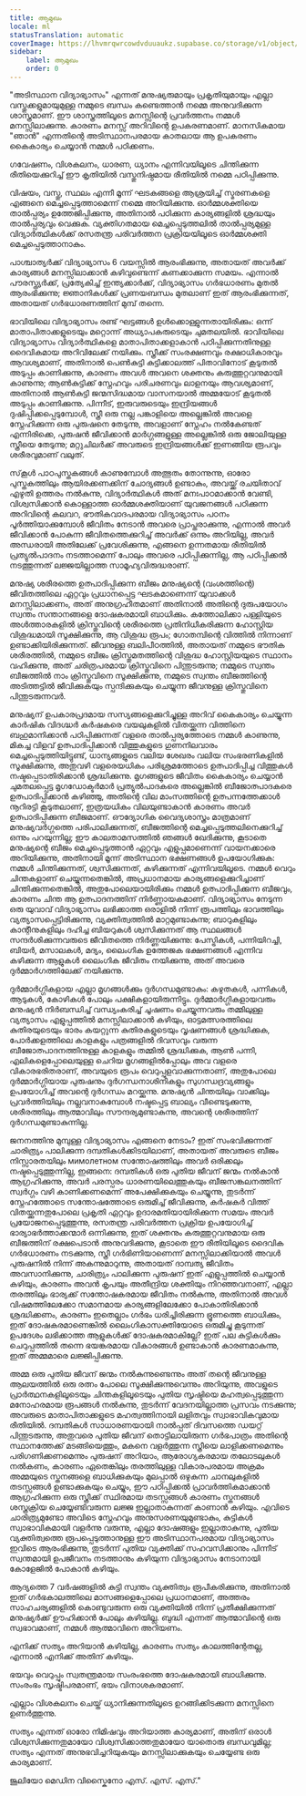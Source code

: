 ```yaml
---
title: ആമുഖം
locale: ml
statusTranslation: automatic
coverImage: https://lhvmrqwrcowdvduuaukz.supabase.co/storage/v1/object/public/strapi-uploads/small_cover-educacion-fundamental.webp-2d51a7828a2b1309555be27f7e2a61a0.webp
sidebar:
    label: ആമുഖം
    order: 0
---
```

"അടിസ്ഥാന വിദ്യാഭ്യാസം" എന്നത് മനുഷ്യരുമായും പ്രകൃതിയുമായും എല്ലാ വസ്തുക്കളുമായുമുള്ള നമ്മുടെ ബന്ധം കണ്ടെത്താൻ നമ്മെ അനുവദിക്കുന്ന ശാസ്ത്രമാണ്. ഈ ശാസ്ത്രത്തിലൂടെ മനസ്സിന്റെ പ്രവർത്തനം നമ്മൾ മനസ്സിലാക്കുന്നു. കാരണം മനസ്സ് അറിവിന്റെ ഉപകരണമാണ്. മാനസികമായ "ഞാൻ" എന്നതിന്റെ അടിസ്ഥാനപരമായ കാതലായ ആ ഉപകരണം കൈകാര്യം ചെയ്യാൻ നമ്മൾ പഠിക്കണം.

ഗവേഷണം, വിശകലനം, ധാരണ, ധ്യാനം എന്നിവയിലൂടെ ചിന്തിക്കുന്ന രീതിയെക്കുറിച്ച് ഈ കൃതിയിൽ വസ്തുനിഷ്ഠമായ രീതിയിൽ നമ്മെ പഠിപ്പിക്കുന്നു.

വിഷയം, വസ്തു, സ്ഥലം എന്നീ മൂന്ന് ഘടകങ്ങളെ ആശ്രയിച്ച് സ്മരണകളെ എങ്ങനെ മെച്ചപ്പെടുത്താമെന്ന് നമ്മെ അറിയിക്കുന്നു. ഓർമ്മശക്തിയെ താൽപ്പര്യം ഉത്തേജിപ്പിക്കുന്നു, അതിനാൽ പഠിക്കുന്ന കാര്യങ്ങളിൽ ശ്രദ്ധയും താൽപ്പര്യവും വെക്കുക. വ്യക്തിഗതമായ മെച്ചപ്പെടുത്തലിൽ താൽപ്പര്യമുള്ള വിദ്യാർത്ഥികൾക്ക് രസതന്ത്ര പരിവർത്തന പ്രക്രിയയിലൂടെ ഓർമ്മശക്തി മെച്ചപ്പെടുത്താനാകും.

പാശ്ചാത്യർക്ക് വിദ്യാഭ്യാസം 6 വയസ്സിൽ ആരംഭിക്കുന്നു, അതായത് അവർക്ക് കാര്യങ്ങൾ മനസ്സിലാക്കാൻ കഴിവുണ്ടെന്ന് കണക്കാക്കുന്ന സമയം. എന്നാൽ പൗരസ്ത്യർക്ക്, പ്രത്യേകിച്ച് ഇന്ത്യക്കാർക്ക്, വിദ്യാഭ്യാസം ഗർഭധാരണം മുതൽ ആരംഭിക്കുന്നു; ജ്ഞാനികൾക്ക് പ്രണയബന്ധം മുതലാണ് ഇത് ആരംഭിക്കുന്നത്, അതായത് ഗർഭധാരണത്തിന് മുമ്പ് തന്നെ.

ഭാവിയിലെ വിദ്യാഭ്യാസം രണ്ട് ഘട്ടങ്ങൾ ഉൾക്കൊള്ളുന്നതായിരിക്കും: ഒന്ന് മാതാപിതാക്കളുടെയും മറ്റൊന്ന് അധ്യാപകരുടെയും ചുമതലയിൽ. ഭാവിയിലെ വിദ്യാഭ്യാസം വിദ്യാർത്ഥികളെ മാതാപിതാക്കളാകാൻ പഠിപ്പിക്കുന്നതിനുള്ള ദൈവികമായ അറിവിലേക്ക് നയിക്കും. സ്ത്രീക്ക് സംരക്ഷണവും രക്ഷാധികാരവും ആവശ്യമാണ്, അതിനാൽ പെൺകുട്ടി കുട്ടിക്കാലത്ത് പിതാവിനോട് കൂടുതൽ അടുപ്പം കാണിക്കുന്നു, കാരണം അവൾ അവനെ ശക്തനും കരുത്തുറ്റവനുമായി കാണുന്നു; ആൺകുട്ടിക്ക് സ്നേഹവും പരിചരണവും ലാളനയും ആവശ്യമാണ്, അതിനാൽ ആൺകുട്ടി ജന്മസിദ്ധമായ വാസനയാൽ അമ്മയോട് കൂടുതൽ അടുപ്പം കാണിക്കുന്നു. പിന്നീട്, ഇരുവരുടെയും ഇന്ദ്രിയങ്ങൾ ദുഷിപ്പിക്കപ്പെടുമ്പോൾ, സ്ത്രീ ഒരു നല്ല പങ്കാളിയെ അല്ലെങ്കിൽ അവളെ സ്നേഹിക്കുന്ന ഒരു പുരുഷനെ തേടുന്നു, അവളാണ് സ്നേഹം നൽകേണ്ടത് എന്നിരിക്കെ, പുരുഷൻ ജീവിക്കാൻ മാർഗ്ഗങ്ങളുള്ള അല്ലെങ്കിൽ ഒരു ജോലിയുള്ള സ്ത്രീയെ തേടുന്നു; മറ്റുചിലർക്ക് അവരുടെ ഇന്ദ്രിയങ്ങൾക്ക് ഇണങ്ങിയ രൂപവും ശരീരവുമാണ് വലുത്.

സ്‌കൂൾ പാഠപുസ്തകങ്ങൾ കാണുമ്പോൾ അത്ഭുതം തോന്നുന്നു, ഓരോ പുസ്തകത്തിലും ആയിരക്കണക്കിന് ചോദ്യങ്ങൾ ഉണ്ടാകും, അവയ്ക്ക് രചയിതാവ് എഴുതി ഉത്തരം നൽകുന്നു, വിദ്യാർത്ഥികൾ അത് മനഃപാഠമാക്കാൻ വേണ്ടി, വിശ്വസിക്കാൻ കൊള്ളാത്ത ഓർമ്മശക്തിയാണ് യുവജനങ്ങൾ പഠിക്കുന്ന അറിവിന്റെ കലവറ, ഭൗതികവാദപരമായ വിദ്യാഭ്യാസം പഠനം പൂർത്തിയാക്കുമ്പോൾ ജീവിതം നേടാൻ അവരെ പ്രാപ്തരാക്കുന്നു, എന്നാൽ അവർ ജീവിക്കാൻ പോകുന്ന ജീവിതത്തെക്കുറിച്ച് അവർക്ക് ഒന്നും അറിയില്ല, അവർ അന്ധരായി അതിലേക്ക് പ്രവേശിക്കുന്നു, എങ്ങനെ ഉന്നതമായ രീതിയിൽ പ്രത്യുൽപാദനം നടത്താമെന്ന് പോലും അവരെ പഠിപ്പിക്കുന്നില്ല, ആ പഠിപ്പിക്കൽ നടത്തുന്നത് ലജ്ജയില്ലാത്ത സാമൂഹ്യവിരുദ്ധരാണ്.

മനുഷ്യ ശരീരത്തെ ഉത്പാദിപ്പിക്കുന്ന ബീജം മനുഷ്യന്റെ (വംശത്തിന്റെ) ജീവിതത്തിലെ ഏറ്റവും പ്രധാനപ്പെട്ട ഘടകമാണെന്ന് യുവാക്കൾ മനസ്സിലാക്കണം, അത് അനുഗ്രഹീതമാണ് അതിനാൽ അതിന്റെ ദുരുപയോഗം സ്വന്തം സന്താനങ്ങളെ ദോഷകരമായി ബാധിക്കും. കത്തോലിക്കാ പള്ളിയുടെ അൾത്താരകളിൽ ക്രിസ്തുവിന്റെ ശരീരത്തെ പ്രതിനിധീകരിക്കുന്ന ഹോസ്റ്റിയ വിശുദ്ധമായി സൂക്ഷിക്കുന്നു, ആ വിശുദ്ധ രൂപം; ഗോതമ്പിന്റെ വിത്തിൽ നിന്നാണ് ഉണ്ടാക്കിയിരിക്കുന്നത്. ജീവനുള്ള ബലിപീഠത്തിൽ, അതായത് നമ്മുടെ ഭൗതിക ശരീരത്തിൽ, നമ്മുടെ ബീജം ക്രിസ്തുമതത്തിന്റെ വിശുദ്ധ ഹോസ്റ്റിയയുടെ സ്ഥാനം വഹിക്കുന്നു, അത് ചരിത്രപരമായ ക്രിസ്തുവിനെ പിന്തുടരുന്നു; നമ്മുടെ സ്വന്തം ബീജത്തിൽ നാം ക്രിസ്തുവിനെ സൂക്ഷിക്കുന്നു, നമ്മുടെ സ്വന്തം ബീജത്തിന്റെ അടിത്തട്ടിൽ ജീവിക്കുകയും സ്പന്ദിക്കുകയും ചെയ്യുന്ന ജീവനുള്ള ക്രിസ്തുവിനെ പിന്തുടരുന്നവർ.

മനുഷ്യന് ഉപകാരപ്രദമായ സസ്യങ്ങളെക്കുറിച്ചുള്ള അറിവ് കൈകാര്യം ചെയ്യുന്ന കാർഷിക വിദഗ്ദ്ധർ കർഷകരെ വയലുകളിൽ വിതയ്ക്കുന്ന വിത്തിനെ ബഹുമാനിക്കാൻ പഠിപ്പിക്കുന്നത് വളരെ താൽപ്പര്യത്തോടെ നമ്മൾ കാണുന്നു, മികച്ച വിളവ് ഉത്പാദിപ്പിക്കാൻ വിത്തുകളുടെ ഗുണനിലവാരം മെച്ചപ്പെടുത്തിയിട്ടുണ്ട്, ധാന്യങ്ങളുടെ വലിയ ശേഖരം വലിയ സംഭരണികളിൽ സൂക്ഷിക്കുന്നു, അതുവഴി വളരെയധികം പരിശ്രമത്തോടെ ഉത്പാദിപ്പിച്ച വിത്തുകൾ നഷ്ടപ്പെടാതിരിക്കാൻ ശ്രദ്ധിക്കുന്നു. മൃഗങ്ങളുടെ ജീവിതം കൈകാര്യം ചെയ്യാൻ ചുമതലപ്പെട്ട മൃഗഡോക്ടർമാർ പ്രത്യുൽപാദകരെ അല്ലെങ്കിൽ ബീജോത്പാദകരെ ഉത്പാദിപ്പിക്കാൻ കഴിഞ്ഞു, അതിന്റെ വില മാംസത്തിന്റെ ഉത്പന്നത്തേക്കാൾ നൂറിരട്ടി കൂടുതലാണ്, ഇത്രയധികം വിലയുണ്ടാകാൻ കാരണം അവർ ഉത്പാദിപ്പിക്കുന്ന ബീജമാണ്. ഔദ്യോഗിക വൈദ്യശാസ്ത്രം മാത്രമാണ് മനുഷ്യവർഗ്ഗത്തെ പരിപാലിക്കുന്നത്, ബീജത്തിന്റെ മെച്ചപ്പെടുത്തലിനെക്കുറിച്ച് ഒന്നും പറയുന്നില്ല; ഈ കാലതാമസത്തിൽ ഞങ്ങൾ ഖേദിക്കുന്നു, കൂടാതെ മനുഷ്യന്റെ ബീജം മെച്ചപ്പെടുത്താൻ ഏറ്റവും എളുപ്പമാണെന്ന് വായനക്കാരെ അറിയിക്കുന്നു, അതിനായി മൂന്ന് അടിസ്ഥാന ഭക്ഷണങ്ങൾ ഉപയോഗിക്കുക: നമ്മൾ ചിന്തിക്കുന്നത്, ശ്വസിക്കുന്നത്, കഴിക്കുന്നത് എന്നിവയിലൂടെ. നമ്മൾ വെറും ചിന്തകളാണ് ചെയ്യുന്നതെങ്കിൽ, അപ്രധാനമായ കാര്യങ്ങളെക്കുറിച്ചാണ് ചിന്തിക്കുന്നതെങ്കിൽ, അതുപോലെയായിരിക്കും നമ്മൾ ഉത്പാദിപ്പിക്കുന്ന ബീജവും, കാരണം ചിന്ത ആ ഉത്പാദനത്തിന് നിർണ്ണായകമാണ്. വിദ്യാഭ്യാസം നേടുന്ന ഒരു യുവാവ് വിദ്യാഭ്യാസം ലഭിക്കാത്ത ഒരാളിൽ നിന്ന് രൂപത്തിലും ഭാവത്തിലും വ്യത്യാസപ്പെട്ടിരിക്കുന്നു, വ്യക്തിത്വത്തിൽ മാറ്റമുണ്ടാകുന്നു; ബാറുകളിലും കാന്റീനുകളിലും ദഹിച്ച ബിയറുകൾ ശ്വസിക്കുന്നത് ആ സ്ഥലങ്ങൾ സന്ദർശിക്കുന്നവരുടെ ജീവിതത്തെ നിർണ്ണയിക്കുന്നു: പേസ്ട്രികൾ, പന്നിയിറച്ചി, ബിയർ, മസാലകൾ, മദ്യം, ലൈംഗിക ഉത്തേജക ഭക്ഷണങ്ങൾ എന്നിവ കഴിക്കുന്ന ആളുകൾ ലൈംഗിക ജീവിതം നയിക്കുന്നു, അത് അവരെ ദുർമ്മാർഗത്തിലേക്ക് നയിക്കുന്നു.

ദുർമ്മാർഗ്ഗികളായ എല്ലാ മൃഗങ്ങൾക്കും ദുർഗന്ധമുണ്ടാകും: കഴുതകൾ, പന്നികൾ, ആടുകൾ, കോഴികൾ പോലും പക്ഷികളായിരുന്നിട്ടും. ദുർമ്മാർഗ്ഗികളായവരും മനുഷ്യൻ നിർബന്ധിച്ച് വന്ധ്യംകരിച്ച് ചൂഷണം ചെയ്യുന്നവരും തമ്മിലുള്ള വ്യത്യാസം എളുപ്പത്തിൽ മനസ്സിലാക്കാൻ കഴിയും, ഓട്ടമത്സരത്തിലെ കുതിരയുടെയും ഭാരം കയറ്റുന്ന കുതിരകളുടെയും വൃഷണങ്ങൾ ശ്രദ്ധിക്കുക, പോർക്കളത്തിലെ കാളകളും പത്രങ്ങളിൽ ദിവസവും വരുന്ന ബീജോത്പാദനത്തിനുള്ള കാളകളും തമ്മിൽ ശ്രദ്ധിക്കുക, ആൺ പന്നി, എലികളെപ്പോലെയുള്ള ചെറിയ മൃഗങ്ങളിൽപ്പോലും അവ വളരെ വികാരഭരിതരാണ്, അവയുടെ രൂപം വെറുപ്പുളവാക്കുന്നതാണ്, അതുപോലെ ദുർമ്മാർഗ്ഗിയായ പുരുഷനും ദുർഗന്ധനാശിനികളും സുഗന്ധദ്രവ്യങ്ങളും ഉപയോഗിച്ച് അവന്റെ ദുർഗന്ധം മറയ്ക്കുന്നു. മനുഷ്യൻ ചിന്തയിലും വാക്കിലും പ്രവർത്തിയിലും നല്ലവനാകുമ്പോൾ നഷ്ടപ്പെട്ട ബാല്യം വീണ്ടെടുക്കുന്നു, ശരീരത്തിലും ആത്മാവിലും സൗന്ദര്യമുണ്ടാകുന്നു, അവന്റെ ശരീരത്തിന് ദുർഗന്ധമുണ്ടാകുന്നില്ല.

ജനനത്തിനു മുമ്പുള്ള വിദ്യാഭ്യാസം എങ്ങനെ നേടാം? ഇത് സംഭവിക്കുന്നത് ചാരിത്ര്യം പാലിക്കുന്ന ദമ്പതികൾക്കിടയിലാണ്, അതായത് അവരുടെ ബീജം നിസ്സാരതയിലും мимолетном സന്തോഷത്തിലും അവർ ഒരിക്കലും നഷ്ടപ്പെടുത്തുന്നില്ല, ഇങ്ങനെ: ദമ്പതികൾ ഒരു പുതിയ ജീവന് ജന്മം നൽകാൻ ആഗ്രഹിക്കുന്നു, അവർ പരസ്പരം ധാരണയിലെത്തുകയും ബീജസങ്കലനത്തിന് സ്വർഗ്ഗം വഴി കാണിക്കണമെന്ന് അപേക്ഷിക്കുകയും ചെയ്യുന്നു, തുടർന്ന് സ്നേഹത്തോടെ സന്തോഷത്തോടെ ഒരുമിച്ച് ജീവിക്കുന്നു, കർഷകർ വിത്ത് വിതയ്ക്കുന്നതുപോലെ പ്രകൃതി ഏറ്റവും ഉദാരമതിയായിരിക്കുന്ന സമയം അവർ പ്രയോജനപ്പെടുത്തുന്നു, രസതന്ത്ര പരിവർത്തന പ്രക്രിയ ഉപയോഗിച്ച് ഭാര്യാഭർത്താക്കന്മാർ ഒന്നിക്കുന്നു, ഇത് ശക്തനും കരുത്തുറ്റവനുമായ ഒരു ബീജത്തിന് രക്ഷപെടാൻ അനുവദിക്കുന്നു, കൂടാതെ ഈ രീതിയിലൂടെ ദൈവിക ഗർഭധാരണം നടക്കുന്നു, സ്ത്രീ ഗർഭിണിയാണെന്ന് മനസ്സിലാക്കിയാൽ അവൾ പുരുഷനിൽ നിന്ന് അകന്നുമാറുന്നു, അതായത് ദാമ്പത്യ ജീവിതം അവസാനിക്കുന്നു, ചാരിത്ര്യം പാലിക്കുന്ന പുരുഷന് ഇത് എളുപ്പത്തിൽ ചെയ്യാൻ കഴിയും, കാരണം അവൻ കൃപയും അതീന്ദ്രിയ ശക്തിയും നിറഞ്ഞവനാണ്, എല്ലാ തരത്തിലും ഭാര്യക്ക് സന്തോഷകരമായ ജീവിതം നൽകുന്നു, അതിനാൽ അവൾ വിഷമത്തിലേക്കോ സമാനമായ കാര്യങ്ങളിലേക്കോ പോകാതിരിക്കാൻ ശ്രദ്ധിക്കണം, കാരണം ഇതെല്ലാം ഗർഭം ധരിച്ചിരിക്കുന്ന ഭ്രൂണത്തെ ബാധിക്കും, ഇത് ദോഷകരമാണെങ്കിൽ ലൈംഗികാസക്തിയോടെ ഒരുമിച്ചു കൂടുന്നത് ഉപദേശം ലഭിക്കാത്ത ആളുകൾക്ക് ദോഷകരമാകില്ലേ? ഇത് പല കുട്ടികൾക്കും ചെറുപ്പത്തിൽ തന്നെ ഭയങ്കരമായ വികാരങ്ങൾ ഉണ്ടാകാൻ കാരണമാകുന്നു, ഇത് അമ്മമാരെ ലജ്ജിപ്പിക്കുന്നു.

അമ്മ ഒരു പുതിയ ജീവന് ജന്മം നൽകുന്നുണ്ടെന്നും അത് തന്റെ ജീവനുള്ള ആലയത്തിൽ ഒരു രത്നം പോലെ സൂക്ഷിക്കുന്നുവെന്നും അറിയുന്നു, അവളുടെ പ്രാർത്ഥനകളിലൂടെയും ചിന്തകളിലൂടെയും പുതിയ സൃഷ്ടിയെ മഹത്വപ്പെടുത്തുന്ന മനോഹരമായ രൂപങ്ങൾ നൽകുന്നു, തുടർന്ന് വേദനയില്ലാത്ത പ്രസവം നടക്കുന്നു; അവരുടെ മാതാപിതാക്കളുടെ മഹത്വത്തിനായി ലളിതവും സ്വാഭാവികവുമായ രീതിയിൽ. ദമ്പതികൾ സാധാരണയായി നാൽപ്പത് ദിവസത്തെ ഡയറ്റ് പിന്തുടരുന്നു, അതുവരെ പുതിയ ജീവന് തൊട്ടിലായിരുന്ന ഗർഭപാത്രം അതിന്റെ സ്ഥാനത്തേക്ക് മടങ്ങിയെത്തും, മകനെ വളർത്തുന്ന സ്ത്രീയെ ലാളിക്കണമെന്നും പരിഗണിക്കണമെന്നും പുരുഷന് അറിയാം, ആരോഗ്യകരമായ തലോടലുകൾ നൽകണം, കാരണം ഏതെങ്കിലും തരത്തിലുള്ള വികാരപരമായ അക്രമം അമ്മയുടെ സ്തനങ്ങളെ ബാധിക്കുകയും മുലപ്പാൽ ഒഴുകുന്ന ചാനലുകളിൽ തടസ്സങ്ങൾ ഉണ്ടാക്കുകയും ചെയ്യും, ഈ പഠിപ്പിക്കൽ പ്രാവർത്തികമാക്കാൻ ആഗ്രഹിക്കുന്ന ഒരു സ്ത്രീക്ക് സ്ഥിരമായ തടസ്സങ്ങൾ കാരണം സ്തനങ്ങൾ ശസ്ത്രക്രിയ ചെയ്യേണ്ടിവരുന്ന ലജ്ജ ഇല്ലാതാകുന്നത് കാണാൻ കഴിയും. എവിടെ ചാരിത്ര്യമുണ്ടോ അവിടെ സ്നേഹവും അനുസരണയുമുണ്ടാകും, കുട്ടികൾ സ്വാഭാവികമായി വളർന്നു വരുന്നു, എല്ലാ ദോഷങ്ങളും ഇല്ലാതാകുന്നു, പുതിയ വ്യക്തിത്വത്തെ രൂപപ്പെടുത്താനുള്ള ഈ അടിസ്ഥാനപരമായ വിദ്യാഭ്യാസം ഇവിടെ ആരംഭിക്കുന്നു, തുടർന്ന് പുതിയ വ്യക്തിക്ക് സഹവസിക്കാനും പിന്നീട് സ്വന്തമായി ഉപജീവനം നടത്താനും കഴിയുന്ന വിദ്യാഭ്യാസം നേടാനായി കോളേജിൽ പോകാൻ കഴിയും.

ആദ്യത്തെ 7 വർഷങ്ങളിൽ കുട്ടി സ്വന്തം വ്യക്തിത്വം രൂപീകരിക്കുന്നു, അതിനാൽ ഇത് ഗർഭകാലത്തിലെ മാസങ്ങളെപ്പോലെ പ്രധാനമാണ്, അത്തരം സാഹചര്യങ്ങളിൽ കൊണ്ടുവരുന്ന ഒരു വ്യക്തിയിൽ നിന്ന് പ്രതീക്ഷിക്കുന്നത് മനുഷ്യർക്ക് ഊഹിക്കാൻ പോലും കഴിയില്ല. ബുദ്ധി എന്നത് ആത്മാവിന്റെ ഒരു സ്വഭാവമാണ്, നമ്മൾ ആത്മാവിനെ അറിയണം.

എനിക്ക് സത്യം അറിയാൻ കഴിയില്ല, കാരണം സത്യം കാലത്തിന്റേതല്ല, എന്നാൽ എനിക്ക് അതിന് കഴിയും.

ഭയവും വെറുപ്പും സ്വതന്ത്രമായ സംരംഭത്തെ ദോഷകരമായി ബാധിക്കുന്നു. സംരംഭം സൃഷ്ടിപരമാണ്, ഭയം വിനാശകരമാണ്.

എല്ലാം വിശകലനം ചെയ്ത് ധ്യാനിക്കുന്നതിലൂടെ ഉറങ്ങിക്കിടക്കുന്ന മനസ്സിനെ ഉണർത്തുന്നു.

സത്യം എന്നത് ഓരോ നിമിഷവും അറിയാത്ത കാര്യമാണ്, അതിന് ഒരാൾ വിശ്വസിക്കുന്നതുമായോ വിശ്വസിക്കാത്തതുമായോ യാതൊരു ബന്ധവുമില്ല; സത്യം എന്നത് അനുഭവിച്ചറിയുകയും മനസ്സിലാക്കുകയും ചെയ്യേണ്ട ഒരു കാര്യമാണ്.

ജൂലിയോ മെഡിന വിസ്കൈനോ
എസ്. എസ്. എസ്."

